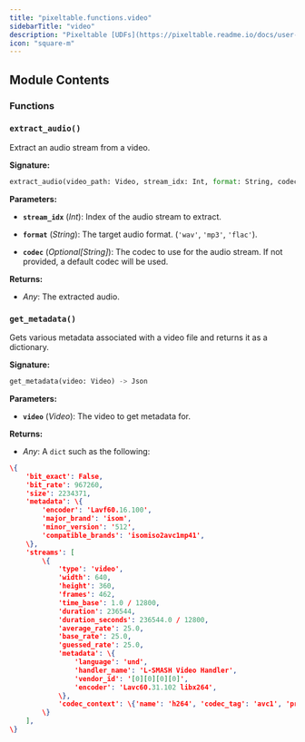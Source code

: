 ```yaml
---
title: "pixeltable.functions.video"
sidebarTitle: "video"
description: "Pixeltable [UDFs](https://pixeltable.readme.io/docs/user-defined-functions-udfs) for `VideoType`."
icon: "square-m"
---
```

## Module Contents

### Functions

### `extract_audio()`

Extract an audio stream from a video.


**Signature:**

```python
extract_audio(video_path: Video, stream_idx: Int, format: String, codec: Optional[String]) -> Audio
```

**Parameters:**

- **`stream_idx`** (*Int*): Index of the audio stream to extract.

- **`format`** (*String*): The target audio format. (`'wav'`, `'mp3'`, `'flac'`).

- **`codec`** (*Optional[String]*): The codec to use for the audio stream. If not provided, a default codec will be used.


**Returns:**

- *Any*: The extracted audio.


### `get_metadata()`

Gets various metadata associated with a video file and returns it as a dictionary.


**Signature:**

```python
get_metadata(video: Video) -> Json
```

**Parameters:**

- **`video`** (*Video*): The video to get metadata for.


**Returns:**

- *Any*: A `dict` such as the following:

``` json
\{
    'bit_exact': False,
    'bit_rate': 967260,
    'size': 2234371,
    'metadata': \{
        'encoder': 'Lavf60.16.100',
        'major_brand': 'isom',
        'minor_version': '512',
        'compatible_brands': 'isomiso2avc1mp41',
    \},
    'streams': [
        \{
            'type': 'video',
            'width': 640,
            'height': 360,
            'frames': 462,
            'time_base': 1.0 / 12800,
            'duration': 236544,
            'duration_seconds': 236544.0 / 12800,
            'average_rate': 25.0,
            'base_rate': 25.0,
            'guessed_rate': 25.0,
            'metadata': \{
                'language': 'und',
                'handler_name': 'L-SMASH Video Handler',
                'vendor_id': '[0][0][0][0]',
                'encoder': 'Lavc60.31.102 libx264',
            \},
            'codec_context': \{'name': 'h264', 'codec_tag': 'avc1', 'profile': 'High', 'pix_fmt': 'yuv420p'\},
        \}
    ],
\}
```


